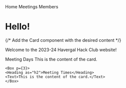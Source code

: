 
<Container>

<Flex as="nav">
  <NavLink href="#!" p={2}>
    Home
  </NavLink>
  <NavLink href="#!" p={2}>
    Meetings
  </NavLink>
  <NavLink href="#!" p={2}>
    Members
  </NavLink>
</Flex>

</Container>


<Container>

# Hello!

{/* Add the Card component with the desired content */}

Welcome to the 2023-24 Havergal Hack Club website!

<Card>
<Flex justifyContent="space-between">
    <Box p={3}>
    <Heading as="h2">Meeting Days</Heading>
    <Text>This is the content of the card.</Text>
    </Box>

    <Box p={3}>
    <Heading as="h2">Meeting Times</Heading>
    <Text>This is the content of the card.</Text>
    </Box>
</Flex>
</Card>

</Container>